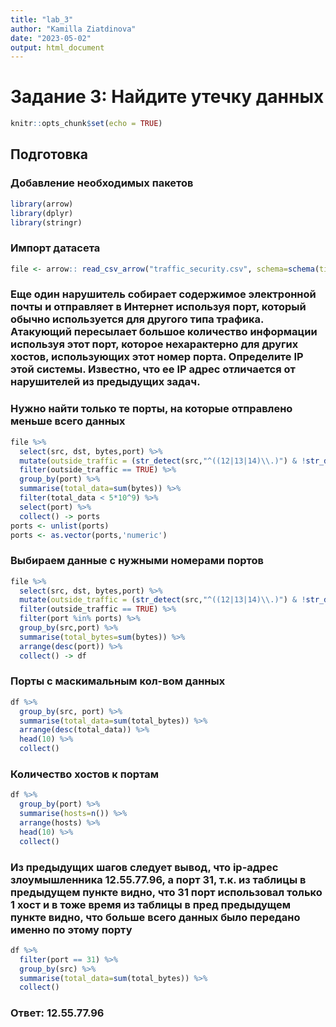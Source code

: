 ---
title: "lab_3"
author: "Kamilla Ziatdinova"
date: "2023-05-02"
output: html_document
---
# Задание 3: Найдите утечку данных 

```{r setup, include=FALSE}
knitr::opts_chunk$set(echo = TRUE)
```


## Подготовка 
### Добавление необходимых пакетов
```{r}
library(arrow)
library(dplyr)
library(stringr)
```

### Импорт датасета

```{r}
file <- arrow:: read_csv_arrow("traffic_security.csv", schema=schema(timestamp=int64(),src=utf8(),dst=utf8(),port=int32(),bytes=int32()))
```


### Еще один нарушитель собирает содержимое электронной почты и отправляет в Интернет используя порт, который обычно используется для другого типа трафика. Атакующий пересылает большое количество информации используя этот порт, которое нехарактерно для других хостов, использующих этот номер порта. Определите IP этой системы. Известно, что ее IP адрес отличается от нарушителей из предыдущих задач.

### Нужно найти только те порты, на которые отправлено меньше всего данных
```{r,warning=FALSE, message=FALSE, error=FALSE}
file %>%
  select(src, dst, bytes,port) %>%
  mutate(outside_traffic = (str_detect(src,"^((12|13|14)\\.)") & !str_detect(dst,"^((12|13|14)\\.)"))) %>%
  filter(outside_traffic == TRUE) %>%
  group_by(port) %>%
  summarise(total_data=sum(bytes)) %>%
  filter(total_data < 5*10^9) %>%
  select(port) %>%
  collect() -> ports
ports <- unlist(ports)
ports <- as.vector(ports,'numeric')
```


### Выбираем данные с нужными номерами портов
```{r,warning=FALSE, message=FALSE, error=FALSE}
file %>%
  select(src, dst, bytes,port) %>%
  mutate(outside_traffic = (str_detect(src,"^((12|13|14)\\.)") & !str_detect(dst,"^((12|13|14)\\.)"))) %>%
  filter(outside_traffic == TRUE) %>%
  filter(port %in% ports) %>%
  group_by(src,port) %>%
  summarise(total_bytes=sum(bytes)) %>%
  arrange(desc(port)) %>%
  collect() -> df
```


### Порты с маскимальным кол-вом данных
```{r,warning=FALSE, message=FALSE, error=FALSE}
df %>%
  group_by(src, port) %>%
  summarise(total_data=sum(total_bytes)) %>%
  arrange(desc(total_data)) %>%
  head(10) %>%
  collect()
```


### Количество хостов к портам
```{r,warning=FALSE, message=FALSE, error=FALSE}
df %>%
  group_by(port) %>%
  summarise(hosts=n()) %>%
  arrange(hosts) %>%
  head(10) %>%
  collect()
```


### Из предыдущих шагов следует вывод, что ip-адрес злоумышленника 12.55.77.96, а порт 31, т.к. из таблицы в предыдущем пункте видно, что 31 порт использовал только 1 хост и в тоже время из таблицы в пред предыдущем пункте видно, что больше всего данных было передано именно по этому порту 
```{r,warning=FALSE, message=FALSE, error=FALSE}
df %>%
  filter(port == 31) %>%
  group_by(src) %>%
  summarise(total_data=sum(total_bytes)) %>%
  collect()
```

### Ответ: 12.55.77.96